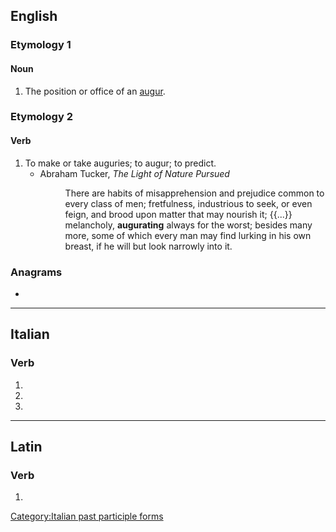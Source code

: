 ==English==

===Etymology 1===
{{suffix|en|augur|ate}}

====Noun====
{{en-noun}}

# The position or office of an [[augur]].
#: {{quote-book|en|year=1865|author={{w|Charles Merivale}}|title=History of the Romans Under the Empire|url=https://books.google.com/books?id=JbvkZeixCPEC&pg=PA108&dq=Merivale+%22augurate%22&hl=en&sa=X&ved=0ahUKEwiNherRvo3eAhUBVt8KHalJDckQ6AEIKTAA#v=onepage&q=Merivale%20%22augurate%22&f=false|text=...we cannot wonder that the emperor allowed him to enjoy no higher distinction than the formal dignity of the '''Augurate''', in which he carefully makred the degrees of his esteem...}}

===Etymology 2===

====Verb====
{{en-verb|augurat}}

# To make or take auguries; to augur; to predict.
#* Abraham Tucker, ''The Light of Nature Pursued''
#*: There are habits of misapprehension and prejudice common to every class of men; fretfulness, industrious to seek, or even feign, and brood upon matter that may nourish it; {{...}} melancholy, '''augurating''' always for the worst; besides many more, some of which every man may find lurking in his own breast, if he will but look narrowly into it.

===Anagrams===
* {{anagrams|en|a=aaegrtuu|Gautreau}}

----

==Italian==

===Verb===
{{head|it|verb form}}

# {{inflection of|it|augurare||2|p|pres|indc}}
# {{inflection of|it|augurare||2|p|impr}}
# {{feminine plural of|it|augurato}}

[[Category:Italian past participle forms]]

----

==Latin==

===Verb===
{{la-verb-form|augurāte}}

# {{inflection of|la|augurō||2|p|pres|actv|impr}}